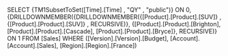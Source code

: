 SELECT {TM1SubsetToSet([Time].[Time] , "QY" , "public")} ON 0, {DRILLDOWNMEMBER({DRILLDOWNMEMBER({[Product].[Product].[SUV]} , {[Product].[Product].[SUV]} , RECURSIVE)}, {[Product].[Product].[Brighton], [Product].[Product].[Cascade], [Product].[Product].[Bryce]}, RECURSIVE)} ON 1 FROM [Sales] WHERE ([Version].[Version].[Budget], [Account].[Account].[Sales], [Region].[Region].[France])